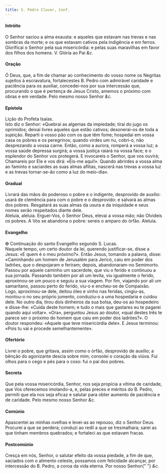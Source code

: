 ```yaml
---
title: S. Pedro Claver, Conf.
---
```


<h4 class="text-center">Intróito</h4>
<div class="container-fluid">
  <div class="row">
    <span class="text-justify"></div>
    <span class="text-justify">
      O Senhor saciou a alma exausta: e aqueles que estavam nas trevas e nas
      sombras da morte; e os que estavam cativos pela indigência e em ferros.
      Glorificai o Senhor pela sua misericórdia: e pelas suas maravilhas em
      favor dos filhos dos homens.
      <em></em>
      V. Glória ao Pai <em>&c.</em>
    </span>
</div>

<h4 class="text-center">Oração</h4>
<div class="container-fluid">
  <div class="row">
    <span class="text-justify"></div>
    <span class="text-justify">
      Ó Deus, que, a fim de chamar ao conhecimento do vosso nome os Negritas
      sujeitos à escravatura, fortalecestes B. Pedro com admirável caridade e
      paciência para os auxiliar, concedei-nos por sua intercessão que,
      procurando o que é pertença de Jesus Cristo, amemos o próximo com obras e
      em verdade. Pelo mesmo nosso Senhor <em>&c.</em>
    </span>
</div>

<h4 class="text-center">Epístola</h4>
<div class="container-fluid">
  <div class="row">
    <span class="text-justify"></div>
    <span class="text-justify">Lição do Profeta Isaías.</div>
    <span class="text-justify"></div>
    <span class="text-justify">
      Isto diz o Senhor: «Quebrai as algemas da impiedade; tirai do jugo os
      oprimidos; deixai livres aqueles que estão cativos; desonerai-os de toda a
      sujeição. Reparti o vosso pão com os que têm fome; hospedai em vossa casa
      os pobres e os peregrinos; quando virdes um nu, cobri-o, não desprezando a
      vossa carne. Então, como a aurora, romperá a vossa luz; a vossa saúde
      depressa surgirá; a vossa justiça raiará na vossa face; e o esplendor do
      Senhor vos protegerá. E invocareis o Senhor, que vos ouvirá; Chamareis por
      Ele e vos dirá: «Eis-me aqui!». Quando abrirdes a vossa alma ao faminto e
      saciardes as suas almas aflitas, nascerá nas trevas a vossa luz e as
      trevas tornar-se-ão como a luz do meio-dia».
    </span>
</div>

<h4 class="text-center">Gradual</h4>
<div class="container-fluid">
  <div class="row">
    <span class="text-justify"></div>
    <span class="text-justify">
      Livrará das mãos do poderoso o pobre e o indigente, desprovido de auxílio:
      usará de clemência para com o pobre e o desprovido: e salvará as almas dos
      pobres. Resgatará as suas almas da usura e da iniquidade e seus nomes
      serão respeitados diante dele.
    </div>
    <span class="text-justify"></div>
    <span class="text-justify">
      Aleluia, aleluia. Erguei-Vos, ó Senhor Deus, elevai a vossa mão; não
      Olvideis os pobres. A Vós se abandona o pobre: sereis o amparo do órfão.
      Aleluia.
    </span>
</div>

<h4 class="text-center">Evangelho</h4>
<div class="container-fluid">
  <div class="row">
    <span class="text-justify"></div>
    <span class="text-justify">
      <span class="text-danger">&#10016;</span> Continuação do santo Evangelho
      segundo S. Lucas.
    </div>
    <span class="text-justify"></div>
    <span class="text-justify">
      Naquele tempo, um certo doutor da lei, querendo justificar-se, disse a
      Jesus: «E quem é o meu próximo?». Então Jesus, tomando a palavra, disse:
      «Caminhando um homem de Jerusalém para Jericó, caiu em poder dos ladrões,
      que o despojaram e feriram; depois, abandonaram-no Semimorto. Passou por
      aquele caminho um sacerdote, que viu o ferido e continuou a sua jornada.
      Passando também por ali um levita, viu igualmente o ferido, aproximou-se
      um pouco e seguiu a sua viagem. Por fim, viajando por ali um samaritano,
      passou perto do ferido, viu-o e encheu-se de Compaixão. Logo, aproximou-se
      dele, deitou óleo e vinho nas feridas, cingiu-as, montou-o no seu próprio
      jumento, conduziu-o a uma hospedaria e cuidou dele. No outro dia, tirou
      dois dinheiros da sua bolsa, deu-os ao hospedeiro e disse-lhe: «Cuida
      deste homem; e tudo o mais que gastares eu te pagarei quando aqui voltar».
      «Ora», perguntou Jesus ao doutor, «qual destes três te parece ser o
      próximo do homem que caiu em poder dos ladrões?». O doutor respondeu:
      «Aquele que teve misericórdia dele». E Jesus terminou: «Pois tu vai e
      procede semelhantemente».
    </span>
</div>

<h4 class="text-center">Ofertório</h4>
<div class="container-fluid">
  <div class="row">
    <span class="text-justify"></div>
    <span class="text-justify">
      Livrei o pobre, que gritava, assim como o órfão, desprovido de auxílio; a
      bênção do agonizante descia sobre mim; consolei o coração da viúva. Fui
      olhos para o cego e pés para o coxo: fui o pai dos pobres.
    </span>
</div>

<h4 class="text-center">Secreta</h4>
<div class="container-fluid">
  <div class="row">
    <span class="text-justify"></div>
    <span class="text-justify">
      Que pela vossa misericórdia, Senhor, nos seja propícia a vítima de
      caridade, que Vos oferecemos imolando-a, e, pelas preces e méritos do B.
      Pedro, permiti que ela nos seja eficaz e salutar para obter aumento de
      paciência e de caridade. Pelo mesmo nosso Senhor <em>&c.</em>
    </span>
</div>

<h4 class="text-center">Comúnio</h4>
<div class="container-fluid">
  <div class="row">
    <span class="text-justify"></div>
    <span class="text-justify">
      Apascentei as minhas ovelhas e levei-as ao repouso, diz o Senhor Deus.
      Procurei a que se perdera; conduzi ao redil a que se tresmalhara; sarei as
      que tinham membros quebrados; e fortaleci as que estavam fracas.
    </span>
</div>

<h4 class="text-center">Postcomúnio</h4>
<div class="container-fluid">
  <div class="row">
    <span class="text-justify"></div>
    <span class="text-justify">
      Cresça em nós, Senhor, o salutar efeito da vossa piedade, a fim de que,
      saciados com o alimento celeste, possamos com felicidade alcançar, por
      intercessão do B. Pedro, a coroa da vida eterna. Por nosso Senhor{" "}
      <em>&c.</em>
    </span>
</div>
